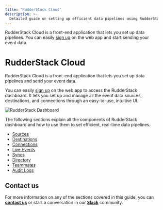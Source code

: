 ```yaml
---
title: "RudderStack Cloud"
description: >-
  Detailed guide on setting up efficient data pipelines using RudderStack Cloud.
---
```


RudderStack Cloud is a front-end application that lets you set up data pipelines. You can easily [sign up](https://app.rudderstack.com/signup) on the web app and start sending your event data.

# RudderStack Cloud

RudderStack Cloud is a front-end application that lets you set up data pipelines and send your event data.

You can easily [sign up](https://app.rudderstack.com/signup)  on the web app to access the RudderStack dashboard. It lets you set up and manage all the event data sources, destinations, and connections through an easy-to-use, intuitive UI.

<img src="../../assets/1 (18).png" alt="RudderStack Dashboard" />

The following sections explain all the components of RudderStack dashboard  and how to use them to set efficient, real-time data pipelines.

<ul>
 
<li> <a class="pageRef" href="https://www.rudderstack.com/docs/get-started/sources/">Sources</a></li>

  <li> <a class="pageRef" href="https://www.rudderstack.com/docs/get-started/destinations/">Destinations</a></li>

 <li> <a class="pageRef" href="https://www.rudderstack.com/docs/get-started/connections/">Connections</a></li>

 <li> <a class="pageRef" href="https://www.rudderstack.com/docs/get-started/live-events/">Live Events</a></li>

 <li> <a class="pageRef" href="https://www.rudderstack.com/docs/get-started/syncs/">Syncs</a></li>

  <li> <a class="pageRef" href="https://www.rudderstack.com/docs/get-started/directory/">Directory</a></li>

 <li> <a class="pageRef" href="https://www.rudderstack.com/docs/get-started/teammates/">Teammates</a></li>

 <li> <a class="pageRef" href="https://www.rudderstack.com/docs/get-started/audit-logs/">Audit Logs</a></li>
 </ul>

## Contact us

For more information on any of the sections covered in this guide, you can [**contact us**](mailto:%20docs@rudderstack.com) or start a conversation in our [**Slack**](https://rudderstack.com/join-rudderstack-slack-community) community.
